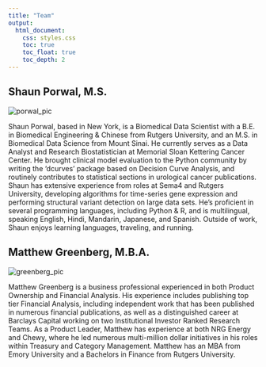 ```yaml
---
title: "Team"
output:
  html_document:
    css: styles.css
    toc: true
    toc_float: true
    toc_depth: 2
---
```


<div class="center">
  <h2>Shaun Porwal, M.S.</h2>
  <img src="media/team_pics/porwal_pic.png" alt="porwal_pic">
  <!-- <h3>Founder</h3> -->
</div>

Shaun Porwal, based in New York, is a Biomedical Data Scientist with a B.E. in Biomedical Engineering & Chinese from Rutgers University, and an M.S. in Biomedical Data Science from Mount Sinai. He currently serves as a Data Analyst and Research Biostatistician at Memorial Sloan Kettering Cancer Center. He brought clinical model evaluation to the Python community by writing the 'dcurves' package based on Decision Curve Analysis, and routinely contributes to statistical sections in urological cancer publications. Shaun has extensive experience from roles at Sema4 and Rutgers University, developing algorithms for time-series gene expression and performing structural variant detection on large data sets. He's proficient in several programming languages, including Python & R, and is multilingual, speaking English, Hindi, Mandarin, Japanese, and Spanish. Outside of work, Shaun enjoys learning languages, traveling, and running.

<div class="center">
  <h2>Matthew Greenberg, M.B.A.</h2>
  <img src="media/team_pics/greenberg_pic.png" alt="greenberg_pic">
  <!-- <h3>Founder</h3> -->
</div>

Matthew Greenberg is a business professional experienced in both Product Ownership and Financial Analysis. His experience includes publishing top tier Financial Analysis, including independent work that has been published in numerous financial publications, as well as a distinguished career at Barclays Capital working on two Institutional Investor Ranked Research Teams. As a Product Leader, Matthew has experience at both NRG Energy and Chewy, where he led numerous multi-million dollar initiatives in his roles within Treasury and Category Management. Matthew has an MBA from Emory University and a Bachelors in Finance from Rutgers University.



